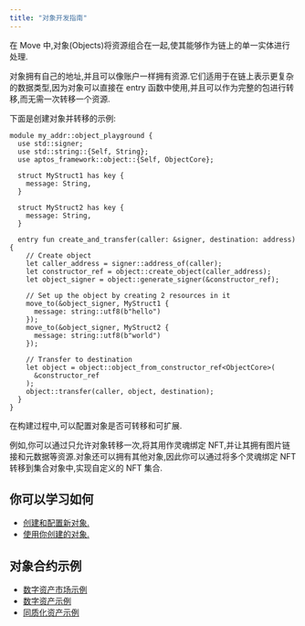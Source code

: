 ```yaml
---
title: "对象开发指南"
---
```


在 Move 中,对象(Objects)将资源组合在一起,使其能够作为链上的单一实体进行处理.

对象拥有自己的地址,并且可以像账户一样拥有资源.它们适用于在链上表示更复杂的数据类型,因为对象可以直接在 entry 函数中使用,并且可以作为完整的包进行转移,而无需一次转移一个资源.

下面是创建对象并转移的示例:

```move filename="Example.move"
module my_addr::object_playground {
  use std::signer;
  use std::string::{Self, String};
  use aptos_framework::object::{Self, ObjectCore};

  struct MyStruct1 has key {
    message: String,
  }

  struct MyStruct2 has key {
    message: String,
  }

  entry fun create_and_transfer(caller: &signer, destination: address) {
    // Create object
    let caller_address = signer::address_of(caller);
    let constructor_ref = object::create_object(caller_address);
    let object_signer = object::generate_signer(&constructor_ref);

    // Set up the object by creating 2 resources in it
    move_to(&object_signer, MyStruct1 {
      message: string::utf8(b"hello")
    });
    move_to(&object_signer, MyStruct2 {
      message: string::utf8(b"world")
    });

    // Transfer to destination
    let object = object::object_from_constructor_ref<ObjectCore>(
      &constructor_ref
    );
    object::transfer(caller, object, destination);
  }
}
```

在构建过程中,可以配置对象是否可转移和可扩展.

例如,你可以通过只允许对象转移一次,将其用作灵魂绑定 NFT,并让其拥有图片链接和元数据等资源.对象还可以拥有其他对象,因此你可以通过将多个灵魂绑定 NFT 转移到集合对象中,实现自定义的 NFT 集合.

## 你可以学习如何

- [创建和配置新对象.](/zh/build/smart-contracts/object/creating-objects)
- [使用你创建的对象.](/zh/build/smart-contracts/object/using-objects)

## 对象合约示例

- [数字资产市场示例](https://github.com/libra2org/libra2-core/tree/main/aptos-move/move-examples/marketplace)
- [数字资产示例](https://github.com/libra2org/libra2-core/tree/main/aptos-move/move-examples/token_objects)
- [同质化资产示例](https://github.com/libra2org/libra2-core/tree/main/aptos-move/move-examples/fungible_asset)
